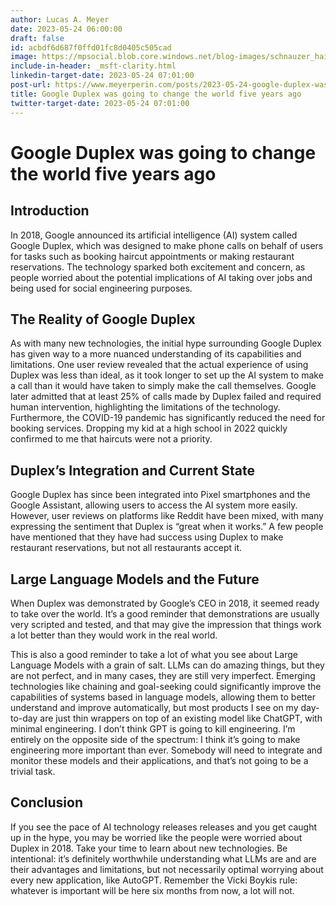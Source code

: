 ```yaml
---
author: Lucas A. Meyer
date: 2023-05-24 06:00:00
draft: false
id: acbdf6d687f0ffd01fc8d0405c505cad
image: https://mpsocial.blob.core.windows.net/blog-images/schnauzer_haircut.jpg
include-in-header: _msft-clarity.html
linkedin-target-date: 2023-05-24 07:01:00
post-url: https://www.meyerperin.com/posts/2023-05-24-google-duplex-was-going-to-change-the-world-five-years-ago.html
title: Google Duplex was going to change the world five years ago
twitter-target-date: 2023-05-24 07:01:00
---
```

# Google Duplex was going to change the world five years ago

## Introduction

In 2018, Google announced its artificial intelligence (AI) system called Google Duplex, which was designed to make phone calls on behalf of users for tasks such as booking haircut appointments or making restaurant reservations. The technology sparked both excitement and concern, as people worried about the potential implications of AI taking over jobs and being used for social engineering purposes.

## The Reality of Google Duplex

As with many new technologies, the initial hype surrounding Google Duplex has given way to a more nuanced understanding of its capabilities and limitations. One user review revealed that the actual experience of using Duplex was less than ideal, as it took longer to set up the AI system to make a call than it would have taken to simply make the call themselves. Google later admitted that at least 25% of calls made by Duplex failed and required human intervention, highlighting the limitations of the technology. Furthermore, the COVID-19 pandemic has significantly reduced the need for booking services. Dropping my kid at a high school in 2022 quickly confirmed to me that haircuts were not a priority.

## Duplex's Integration and Current State

Google Duplex has since been integrated into Pixel smartphones and the Google Assistant, allowing users to access the AI system more easily. However, user reviews on platforms like Reddit have been mixed, with many expressing the sentiment that Duplex is "great when it works." A few people have mentioned that they have had success using Duplex to make restaurant reservations, but not all restaurants accept it.

## Large Language Models and the Future 

When Duplex was demonstrated by Google's CEO in 2018, it seemed ready to take over the world. It's a good reminder that demonstrations are usually very scripted and tested, and that may give the impression that things work a lot better than they would work in the real world.

This is also a good reminder to take a lot of what you see about Large Language Models with a grain of salt. LLMs can do amazing things, but they are not perfect, and in many cases, they are still very imperfect.
Emerging technologies like chaining and goal-seeking could significantly improve the capabilities of systems based in language models, allowing them to better understand and improve automatically, but most products I see on my day-to-day are just thin wrappers on top of an existing model like ChatGPT, with minimal engineering. I don't think GPT is going to kill engineering. I'm entirely on the opposite side of the spectrum: I think it's going to make engineering more important than ever. Somebody will need to integrate and monitor these models and their applications, and that's not going to be a trivial task.

## Conclusion

If you see the pace of AI technology releases releases and you get caught up in the hype, you may be worried like the people were worried about Duplex in 2018. Take your time to learn about new technologies. Be intentional: it's definitely worthwhile understanding what LLMs are and are their advantages and limitations, but not necessarily optimal worrying about every new application, like AutoGPT. Remember the Vicki Boykis rule: whatever is important will be here six months from now, a lot will not. 

